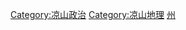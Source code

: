 {{catmore|凉山彝族自治州|四川省凉山彝族自治州}}

[[Category:凉山政治|Category:凉山政治]]
[[Category:凉山地理|Category:凉山地理]]
[[Category:四川各市州行政区划|州]]